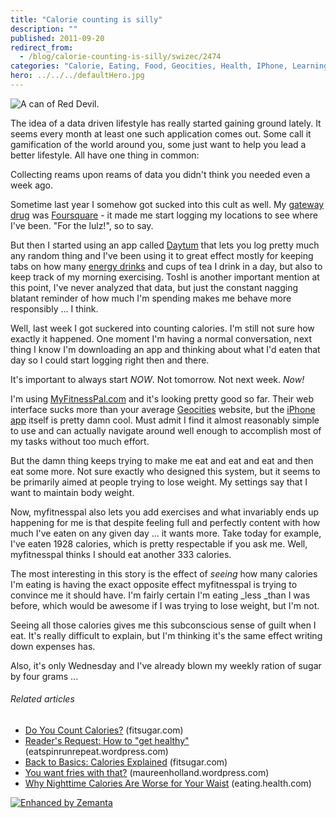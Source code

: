 ```yaml
---
title: "Calorie counting is silly"
description: ""
published: 2011-09-20
redirect_from:
  - /blog/calorie-counting-is-silly/swizec/2474
categories: "Calorie, Eating, Food, Geocities, Health, IPhone, Learning, Personal, Weight loss"
hero: ../../../defaultHero.jpg
---
```


![A can of Red Devil.](https://swizec.com/blog/wp-content/uploads/2011/09/300px-Red_Devil_energy_drink1.jpg "A can of Red Devil.")

The idea of a data driven lifestyle has really started gaining ground lately. It seems every month at least one such application comes out. Some call it gamification of the world around you, some just want to help you lead a better lifestyle. All have one thing in common:

Collecting reams upon reams of data you didn't think you needed even a week ago.

Sometime last year I somehow got sucked into this cult as well. My [gateway drug](http://en.wikipedia.org/wiki/Gateway_drug_theory "Gateway drug theory") was [Foursquare](http://www.foursquare.com/ "Foursquare") - it made me start logging my locations to see where I've been. "For the lulz!", so to say.

But then I started using an app called [Daytum](http://www.daytum.com/ "Daytum") that lets you log pretty much any random thing and I've been using it to great effect mostly for keeping tabs on how many [energy drinks](http://en.wikipedia.org/wiki/Energy_drink "Energy drink") and cups of tea I drink in a day, but also to keep track of my morning exercising. Toshl is another important mention at this point, I've never analyzed that data, but just the constant nagging blatant reminder of how much I'm spending makes me behave more responsibly ... I think.

Well, last week I got suckered into counting calories. I'm still not sure how exactly it happened. One moment I'm having a normal conversation, next thing I know I'm downloading an app and thinking about what I'd eaten that day so I could start logging right then and there.

It's important to always start _NOW_. Not tomorrow. Not next week. _Now!_

I'm using [MyFitnessPal.com](http://www.myfitnesspal.com/) and it's looking pretty good so far. Their web interface sucks more than your average [Geocities](http://www.geocities.co.jp/ "GeoCities") website, but the [iPhone app](http://en.wikipedia.org/wiki/IPhone "IPhone") itself is pretty damn cool. Must admit I find it almost reasonably simple to use and can actually navigate around well enough to accomplish most of my tasks without too much effort.

But the damn thing keeps trying to make me eat and eat and eat and then eat some more. Not sure exactly who designed this system, but it seems to be primarily aimed at people trying to lose weight. My settings say that I want to maintain body weight.

Now, myfitnesspal also lets you add exercises and what invariably ends up happening for me is that despite feeling full and perfectly content with how much I've eaten on any given day ... it wants more. Take today for example, I've eaten 1928 calories, which is pretty respectable if you ask me. Well, myfitnesspal thinks I should eat another 333 calories.

The most interesting in this story is the effect of _seeing_ how many calories I'm eating is having the exact opposite effect myfitnesspal is trying to convince me it should have. I'm fairly certain I'm eating \_less \_than I was before, which would be awesome if I was trying to lose weight, but I'm not.

Seeing all those calories gives me this subconscious sense of guilt when I eat. It's really difficult to explain, but I'm thinking it's the same effect writing down expenses has.

Also, it's only Wednesday and I've already blown my weekly ration of sugar by four grams ...

###### Related articles

- [Do You Count Calories?](http://www.fitsugar.com/5848166) (fitsugar.com)
- [Reader's Request: How to "get healthy"](http://eatspinrunrepeat.wordpress.com/2011/09/20/readers-request-how-to-get-healthy/) (eatspinrunrepeat.wordpress.com)
- [Back to Basics: Calories Explained](http://www.fitsugar.com/2498686) (fitsugar.com)
- [You want fries with that?](http://maureenholland.wordpress.com/2011/09/20/you-want-fries-with-that/) (maureenholland.wordpress.com)
- [Why Nighttime Calories Are Worse for Your Waist](http://eating.health.com/2011/09/19/nighttime-eating-weight-gain/) (eating.health.com)

[![Enhanced by Zemanta](https://img.zemanta.com/zemified_e.png?x-id=992632bd-807f-4c20-8ac5-5ba918070413)](http://www.zemanta.com/ "Enhanced by Zemanta")
